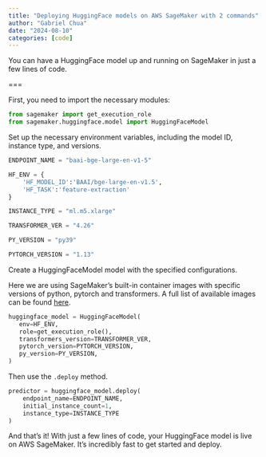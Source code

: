 ```yaml
---
title: "Deploying HuggingFace models on AWS SageMaker with 2 commands"
author: "Gabriel Chua"
date: "2024-08-10"
categories: [code]
---
```


You can have a HuggingFace model up and running on SageMaker in just a few lines of code. 

===

First, you need to import the necessary modules:

```python
from sagemaker import get_execution_role
from sagemaker.huggingface.model import HuggingFaceModel
```

Set up the necessary environment variables, including the model ID, instance type, and versions.

```python
ENDPOINT_NAME = "baai-bge-large-en-v1-5"

HF_ENV = {
    'HF_MODEL_ID':'BAAI/bge-large-en-v1.5',
    'HF_TASK':'feature-extraction'
}

INSTANCE_TYPE = "ml.m5.xlarge"

TRANSFORMER_VER = "4.26"

PY_VERSION = "py39"

PYTORCH_VERSION = "1.13"
```

Create a HuggingFaceModel model with the specified configurations.

Here we are using SageMaker's built-in container images with specific versions of python, pytorch and transformers. A full list of available images can be found [here](https://github.com/aws/deep-learning-containers/blob/master/available_images.md).

```python
huggingface_model = HuggingFaceModel(
   env=HF_ENV,
   role=get_execution_role(),
   transformers_version=TRANSFORMER_VER,
   pytorch_version=PYTORCH_VERSION,
   py_version=PY_VERSION,
)
```

Then use the `.deploy` method.

```python
predictor = huggingface_model.deploy(
    endpoint_name=ENDPOINT_NAME,
    initial_instance_count=1,
    instance_type=INSTANCE_TYPE
)
```

And that’s it! With just a few lines of code, your HuggingFace model is live on AWS SageMaker. It’s incredibly fast to get started and deploy.